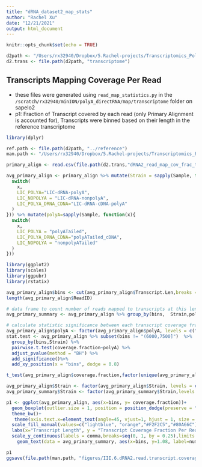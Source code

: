 ```yaml
---
title: "dRNA_dataset2_map_stats"
author: "Rachel Xu"
date: "12/21/2021"
output: html_document
---
```


```r
knitr::opts_chunk$set(echo = TRUE)
```

```r

d2path <- "/Users/rx32940/Dropbox/5.Rachel-projects/Transcriptomics_PolyATail/Map_statistics_10042021/directRNA_dataset2"
d2.trans <- file.path(d2path, "transcriptome")

```

## Transcripts Mapping Coverage Per Read
- these files were generated using ```read_map_statistics.py``` in the ```/scratch/rx32940/minION/polyA_directRNA/map/transcriptome``` folder on sapelo2
- p1: Fraction of Transcript covered by each read (only Primary Alignment is accounted for), Transcripts were binned based on their length in the reference transcriptome
```r

library(dplyr)

ref.path <- file.path(d2path, "../reference")
man.path <- "/Users/rx32940/Dropbox/5.Rachel-projects/Transcriptomics_PolyATail/manuscript/characterize"

primary_align <- read.csv(file.path(d2.trans,"dRNA2_read_map_cov_frac_to_transcript.csv")) %>% subset(!(is_secondary == "True" | is_supplementary == "True"))

avg_primary_align <- primary_align %>% mutate(Strain = sapply(Sample, function(x){
  switch(
    x,
    LIC_POLYA="LIC-dRNA-polyA",
    LIC_NOPOLYA = "LIC-dRNA-nonpolyA",
    LIC_POLYA_DRNA_CDNA="LIC-dRNA-cDNA-polyA"
  )
})) %>% mutate(polyA=sapply(Sample, function(x){
  switch(
    x,
    LIC_POLYA = "polyATailed",
    LIC_POLYA_DRNA_CDNA="polyATailed_cDNA",
    LIC_NOPOLYA = "nonpolyATailed"
  )
}))

library(ggplot2)
library(scales)
library(ggpubr)
library(rstatix)

avg_primary_align$bins <- cut(avg_primary_align$Transcript.Len,breaks = c(0, 100,1500,3000,4500,6000,7500,9384), dig.lab=10)
length(avg_primary_align$ReadID)

# data frame to count number of reads mapped to transcripts at this length interval
avg_primary_summary <- avg_primary_align %>% group_by(bins,  Strain,polyA) %>% summarise(num_transcripts=n_distinct(Transcript.Name))

# calculate statistic significance between each transcript coverage fraction interval's polyA vs. nonPolyA sample's reads
avg_primary_align$polyA <- factor(avg_primary_align$polyA, levels = c("polyATailed", "polyATailed_cDNA","nonpolyATailed" ))
stat.test <- avg_primary_align %>% subset(bins != "(6000,7500]")  %>%
  group_by(bins,Strain) %>%
  pairwise.t.test(coverage.fraction~polyA) %>%
  adjust_pvalue(method = "BH") %>%
  add_significance()%>%
  add_xy_position(x = "bins", dodge = 0.8)

t_test(avg_primary_align$coverage.fraction,factor(unique(avg_primary_align$polyA)))

avg_primary_align$Strain <- factor(avg_primary_align$Strain, levels = c("LIC-dRNA-nonpolyA", "LIC-dRNA-polyA", "LIC-dRNA-cDNA-polyA"))
avg_primary_summary$Strain <- factor(avg_primary_summary$Strain,levels = c("LIC-dRNA-nonpolyA", "LIC-dRNA-polyA", "LIC-dRNA-cDNA-polyA"))

p1 <- ggplot(avg_primary_align, aes(x=bins, y= coverage.fraction))+
  geom_boxplot(outlier.size = 1, position = position_dodge(preserve = "single"), aes(fill=Strain))+
  theme_bw()+
   theme(axis.text.x=element_text(angle=45, vjust=1, hjust = 1, size = 12), axis.text = element_text(size=12), legend.title = element_text(size=12), legend.text = element_text(size=12), axis.title = element_text(size=12), strip.text = element_text(size = 12))+
  scale_fill_manual(values=c("lightblue", "orange","#F2F2C5","#80A66C"))+
  labs(x="Transcript Length", y = "Transcript Coverage Fraction Per Read")+
  scale_y_continuous(labels = comma,breaks=seq(0, 1, by = 0.25),limits = c(0, 1.18))+
    geom_text(data = avg_primary_summary, aes(x=bins, y=1.08, label=num_transcripts, group=polyA), position = position_dodge(width =0.9), vjust =-0.4,size=3)

p1
ggsave(file.path(man.path, "figures/III.6.dRNA2.read.transcript.coverage.fraction.pdf"), p1, width = 10, height = 7)



```